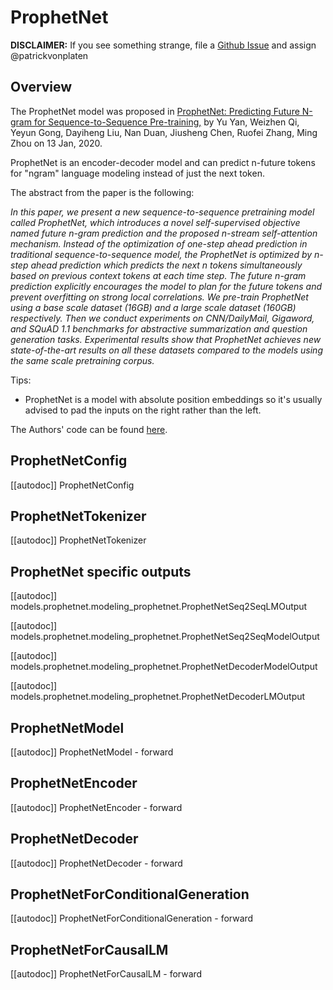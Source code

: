 <!--Copyright 2020 The HuggingFace Team. All rights reserved.

Licensed under the Apache License, Version 2.0 (the "License"); you may not use this file except in compliance with
the License. You may obtain a copy of the License at

http://www.apache.org/licenses/LICENSE-2.0

Unless required by applicable law or agreed to in writing, software distributed under the License is distributed on
an "AS IS" BASIS, WITHOUT WARRANTIES OR CONDITIONS OF ANY KIND, either express or implied. See the License for the
specific language governing permissions and limitations under the License.
-->

# ProphetNet

**DISCLAIMER:** If you see something strange, file a [Github Issue](https://github.com/huggingface/transformers/issues/new?assignees=&labels=&template=bug-report.md&title) and assign
@patrickvonplaten

## Overview

The ProphetNet model was proposed in [ProphetNet: Predicting Future N-gram for Sequence-to-Sequence Pre-training,](https://arxiv.org/abs/2001.04063) by Yu Yan, Weizhen Qi, Yeyun Gong, Dayiheng Liu, Nan Duan, Jiusheng Chen, Ruofei
Zhang, Ming Zhou on 13 Jan, 2020.

ProphetNet is an encoder-decoder model and can predict n-future tokens for "ngram" language modeling instead of just
the next token.

The abstract from the paper is the following:

*In this paper, we present a new sequence-to-sequence pretraining model called ProphetNet, which introduces a novel
self-supervised objective named future n-gram prediction and the proposed n-stream self-attention mechanism. Instead of
the optimization of one-step ahead prediction in traditional sequence-to-sequence model, the ProphetNet is optimized by
n-step ahead prediction which predicts the next n tokens simultaneously based on previous context tokens at each time
step. The future n-gram prediction explicitly encourages the model to plan for the future tokens and prevent
overfitting on strong local correlations. We pre-train ProphetNet using a base scale dataset (16GB) and a large scale
dataset (160GB) respectively. Then we conduct experiments on CNN/DailyMail, Gigaword, and SQuAD 1.1 benchmarks for
abstractive summarization and question generation tasks. Experimental results show that ProphetNet achieves new
state-of-the-art results on all these datasets compared to the models using the same scale pretraining corpus.*

Tips:

- ProphetNet is a model with absolute position embeddings so it's usually advised to pad the inputs on the right rather than
  the left.

The Authors' code can be found [here](https://github.com/microsoft/ProphetNet).


## ProphetNetConfig

[[autodoc]] ProphetNetConfig

## ProphetNetTokenizer

[[autodoc]] ProphetNetTokenizer

## ProphetNet specific outputs

[[autodoc]] models.prophetnet.modeling_prophetnet.ProphetNetSeq2SeqLMOutput

[[autodoc]] models.prophetnet.modeling_prophetnet.ProphetNetSeq2SeqModelOutput

[[autodoc]] models.prophetnet.modeling_prophetnet.ProphetNetDecoderModelOutput

[[autodoc]] models.prophetnet.modeling_prophetnet.ProphetNetDecoderLMOutput

## ProphetNetModel

[[autodoc]] ProphetNetModel
    - forward

## ProphetNetEncoder

[[autodoc]] ProphetNetEncoder
    - forward

## ProphetNetDecoder

[[autodoc]] ProphetNetDecoder
    - forward

## ProphetNetForConditionalGeneration

[[autodoc]] ProphetNetForConditionalGeneration
    - forward

## ProphetNetForCausalLM

[[autodoc]] ProphetNetForCausalLM
    - forward
